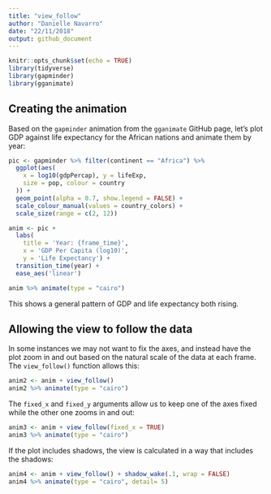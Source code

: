 ```yaml
---
title: "view_follow"
author: "Danielle Navarro"
date: "22/11/2018"
output: github_document
---
```


```r
knitr::opts_chunk$set(echo = TRUE)
library(tidyverse)
library(gapminder)
library(gganimate)
```


## Creating the animation

Based on the `gapminder` animation from the `gganimate` GitHub page, let's plot GDP against life expectancy for the African nations and animate them by year:

```r
pic <- gapminder %>% filter(continent == "Africa") %>%
  ggplot(aes(
    x = log10(gdpPercap), y = lifeExp, 
    size = pop, colour = country
  )) +
  geom_point(alpha = 0.7, show.legend = FALSE) +
  scale_colour_manual(values = country_colors) +
  scale_size(range = c(2, 12)) 

anim <- pic + 
  labs(
    title = 'Year: {frame_time}', 
    x = 'GDP Per Capita (log10)', 
    y = 'Life Expectancy') +
  transition_time(year) +
  ease_aes('linear')

anim %>% animate(type = "cairo")
```

This shows a general pattern of GDP and life expectancy both rising.


## Allowing the view to follow the data

In some instances we may not want to fix the axes, and instead have the plot zoom in and out based on the natural scale of the data at each frame. The `view_follow()` function allows this:

```r
anim2 <- anim + view_follow()
anim2 %>% animate(type = "cairo")
```

The `fixed_x` and `fixed_y` arguments allow us to keep one of the axes fixed while the other one zooms in and out:

```r
anim3 <- anim + view_follow(fixed_x = TRUE)
anim3 %>% animate(type = "cairo")
```

If the plot includes shadows, the view is calculated in a way that includes the shadows:

```r
anim4 <- anim + view_follow() + shadow_wake(.1, wrap = FALSE)
anim4 %>% animate(type = "cairo", detail= 5)
```




